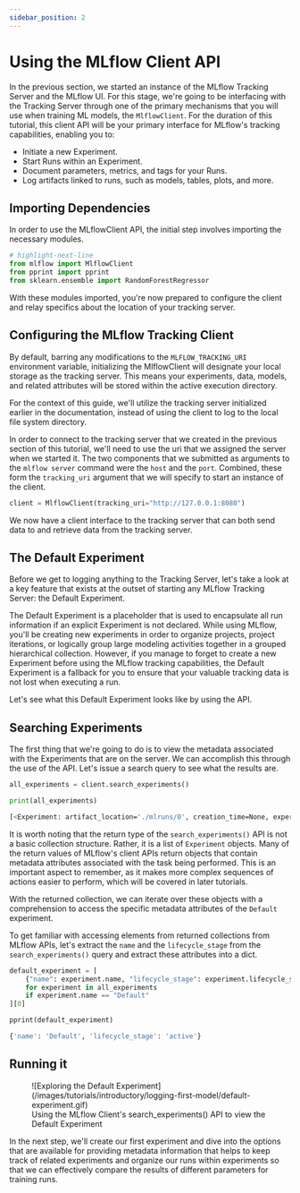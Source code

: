 ```yaml
---
sidebar_position: 2
---
```



# Using the MLflow Client API

In the previous section, we started an instance of the MLflow Tracking Server and the MLflow UI.
For this stage, we're going to be interfacing with the Tracking Server through one of the primary mechanisms
that you will use when training ML models, the <APILink fn="mlflow.client.MlflowClient">`MlflowClient`</APILink>.
For the duration of this tutorial, this client API will be your primary interface for MLflow's tracking
capabilities, enabling you to:

- Initiate a new Experiment.
- Start Runs within an Experiment.
- Document parameters, metrics, and tags for your Runs.
- Log artifacts linked to runs, such as models, tables, plots, and more.

## Importing Dependencies

In order to use the MLflowClient API, the initial step involves importing the necessary modules.

```python
# highlight-next-line
from mlflow import MlflowClient
from pprint import pprint
from sklearn.ensemble import RandomForestRegressor
```

With these modules imported, you're now prepared to configure the client and relay specifics about the location of your tracking server.

## Configuring the MLflow Tracking Client

By default, barring any modifications to the `MLFLOW_TRACKING_URI` environment variable, initializing
the MlflowClient will designate your local storage as the tracking server.
This means your experiments, data, models, and related attributes will be stored within the active execution directory.

For the context of this guide, we'll utilize the tracking server initialized earlier in the documentation, instead of using the
client to log to the local file system directory.

In order to connect to the tracking server that we created in the previous section of this tutorial, we'll need to use the uri that we
assigned the server when we started it. The two components that we submitted as arguments to the `mlflow server` command were the
`host` and the `port`. Combined, these form the `tracking_uri` argument that we will specify to start an instance of the client.

```python
client = MlflowClient(tracking_uri="http://127.0.0.1:8080")
```

We now have a client interface to the tracking server that can both send data to and retrieve data from the tracking server.

## The Default Experiment

Before we get to logging anything to the Tracking Server, let's take a look at a key feature that exists at the outset of starting any MLflow
Tracking Server: the Default Experiment.

The Default Experiment is a placeholder that is used to encapsulate all run information if an explicit Experiment is not declared.
While using MLflow, you'll be creating new experiments in order to organize projects, project iterations, or logically group large modeling activities
together in a grouped hierarchical collection. However, if you manage to forget to create a new Experiment before using the MLflow tracking
capabilities, the Default Experiment is a fallback for you to ensure that your valuable tracking data is not lost when executing a run.

Let's see what this Default Experiment looks like by using the <APILink fn="mlflow.client.MlflowClient.search_experiments" /> API.

## Searching Experiments

The first thing that we're going to do is to view the metadata associated with the Experiments that are on the server. We can accomplish this through the
use of the <APILink fn="mlflow.client.MlflowClient.search_experiments" /> API. Let's issue a search query to see what the results are.

```python
all_experiments = client.search_experiments()

print(all_experiments)
```

```bash title="Output result"
[<Experiment: artifact_location='./mlruns/0', creation_time=None, experiment_id='0', last_update_time=None, lifecycle_stage='active', name='Default', tags={}>]
```

It is worth noting that the return type of the `search_experiments()` API is not a basic collection structure. Rather, it is a list of
`Experiment` objects. Many of the return values of MLflow's client APIs return objects that contain metadata attributes associated with the task being performed. This
is an important aspect to remember, as it makes more complex sequences of actions easier to perform, which will be covered in later tutorials.

With the returned collection, we can iterate over these objects with a comprehension to access the specific metadata attributes of the `Default` experiment.

To get familiar with accessing elements from returned collections from MLflow APIs, let's extract the `name` and the `lifecycle_stage` from the `search_experiments()`
query and extract these attributes into a dict.

```python
default_experiment = [
    {"name": experiment.name, "lifecycle_stage": experiment.lifecycle_stage}
    for experiment in all_experiments
    if experiment.name == "Default"
][0]

pprint(default_experiment)
```

```bash title="Default Experiment name and stage as a dict"
{'name': 'Default', 'lifecycle_stage': 'active'}
```

## Running it

<figure className="center-div" style={{ width: 1024, maxWidth: "100%", textAlign: "center" }}>
  ![Exploring the Default
  Experiment](/images/tutorials/introductory/logging-first-model/default-experiment.gif)
  <figcaption>
    Using the MLflow Client's search_experiments() API to view the Default Experiment
  </figcaption>
</figure>

In the next step, we'll create our first experiment and dive into the options that are available for
providing metadata information that helps to keep track of related experiments and organize our
runs within experiments so that we can effectively compare the results of different parameters
for training runs.
